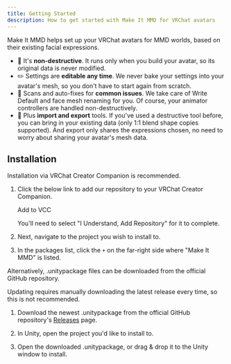 ```yaml
---
title: Getting Started
description: How to get started with Make It MMD for VRChat avatars
---
```



Make It MMD helps set up your VRChat avatars for MMD worlds, based on their existing facial expressions.

- 🌟 It's **non-destructive**. It runs only when you build your avatar, so its original data is never modified.
- ✏️ Settings are **editable any time**. We never bake your settings into your avatar's mesh, so you don't have to start again from scratch.
- 🤖 Scans and auto-fixes for **common issues**. We take care of Write Default and face mesh renaming for you. Of course, your animator controllers are handled non-destructively.
- 💌 Plus **import and export** tools. If you've used a destructive tool before, you can bring in your existing data (only 1:1 blend shape copies supported). And export only shares the expressions chosen, no need to worry about sharing your avatar's mesh data.

## Installation

<Tabs>

<TabItem label="VCC">

Installation via VRChat Creator Companion is recommended.

<Steps>

1. Click the below link to add our repository to your VRChat Creator Companion.
   
   <LinkButton href="vcc://vpm/addRepo?url=https://enitimeago.github.io/vpm-repos/index.json">Add to VCC</LinkButton>

   You'll need to select "I Understand, Add Repository" for it to complete.

2. Next, navigate to the project you wish to install to.

3. In the packages list, click the `+` on the far-right side where "Make It MMD" is listed.

</Steps>

</TabItem>

<TabItem label="Other">

Alternatively, .unitypackage files can be downloaded from the official GitHub repository.

<Aside type="caution" title="Caution">Updating requires manually downloading the latest release every time, so this is not recommended.</Aside>

<Steps>

1. Download the newest .unitypackage from the official GitHub repository's [Releases](https://github.com/enitimeago/make-it-mmd/releases) page.

2. In Unity, open the project you'd like to install to.

3. Open the downloaded .unitypackage, or drag & drop it to the Unity window to install.

</Steps>

</TabItem>

</Tabs>
